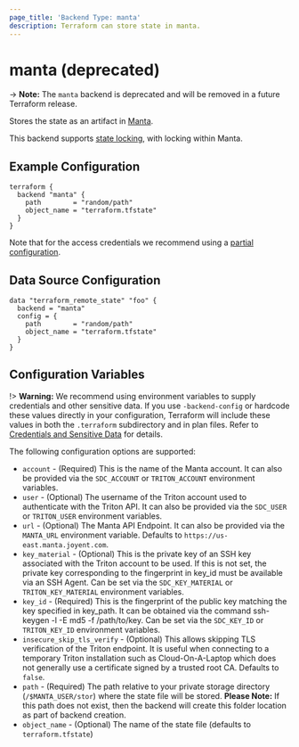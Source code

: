 ```yaml
---
page_title: 'Backend Type: manta'
description: Terraform can store state in manta.
---
```


# manta (deprecated)

-> **Note:** The `manta` backend is deprecated and will be removed in a future Terraform release.

Stores the state as an artifact in [Manta](https://www.joyent.com/manta).

This backend supports [state locking](/language/state/locking), with locking within Manta.

## Example Configuration

```hcl
terraform {
  backend "manta" {
    path        = "random/path"
    object_name = "terraform.tfstate"
  }
}
```

Note that for the access credentials we recommend using a
[partial configuration](/language/settings/backends/configuration#partial-configuration).

## Data Source Configuration

```hcl
data "terraform_remote_state" "foo" {
  backend = "manta"
  config = {
    path        = "random/path"
    object_name = "terraform.tfstate"
  }
}
```

## Configuration Variables

!> **Warning:**  We recommend using environment variables to supply credentials and other sensitive data. If you use `-backend-config` or hardcode these values directly in your configuration, Terraform will include these values in both the `.terraform` subdirectory and in plan files. Refer to [Credentials and Sensitive Data](/language/settings/backends/configuration#credentials-and-sensitive-data) for details.

The following configuration options are supported:

- `account` - (Required) This is the name of the Manta account. It can also be provided via the `SDC_ACCOUNT` or `TRITON_ACCOUNT` environment variables.
- `user` - (Optional) The username of the Triton account used to authenticate with the Triton API. It can also be provided via the `SDC_USER` or `TRITON_USER` environment variables.
- `url` - (Optional) The Manta API Endpoint. It can also be provided via the `MANTA_URL` environment variable. Defaults to `https://us-east.manta.joyent.com`.
- `key_material` - (Optional) This is the private key of an SSH key associated with the Triton account to be used. If this is not set, the private key corresponding to the fingerprint in key_id must be available via an SSH Agent. Can be set via the `SDC_KEY_MATERIAL` or `TRITON_KEY_MATERIAL` environment variables.
- `key_id` - (Required) This is the fingerprint of the public key matching the key specified in key_path. It can be obtained via the command ssh-keygen -l -E md5 -f /path/to/key. Can be set via the `SDC_KEY_ID` or `TRITON_KEY_ID` environment variables.
- `insecure_skip_tls_verify` - (Optional) This allows skipping TLS verification of the Triton endpoint. It is useful when connecting to a temporary Triton installation such as Cloud-On-A-Laptop which does not generally use a certificate signed by a trusted root CA. Defaults to `false`.
- `path` - (Required) The path relative to your private storage directory (`/$MANTA_USER/stor`) where the state file will be stored. **Please Note:** If this path does not exist, then the backend will create this folder location as part of backend creation.
- `object_name` - (Optional) The name of the state file (defaults to `terraform.tfstate`)
